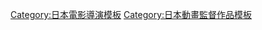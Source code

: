 {{Navbox
|bodyclass=hlist

|name= 西田正義執導作品
|title= [[西田正義]]執導作品
|listclass = hlist hlist-hyphen
|group1= 電視動畫
|list1= 

* [[光速蒙面俠21]]<sup>1</sup>（2005年－2008年）
* [[意外 (漫畫)|意外]]（2007年－2008年）
* [[艾莉森與莉莉亞]]（2008年）
|group2= OVA
|list2=
* [[怪醫黑傑克 (動畫)|怪醫黑傑克FINAL KARTE12]]<sup>2</sup>（2011年）
|below=
1：導演（第1話 - 第103話）→總導演（第104話 - 第145話）
2：總導演
}}<noinclude>
{{DEFAULTSORT:Nishida, Masayoshi}}
[[Category:日本電影導演模板]]
[[Category:日本動畫監督作品模板]]
</noinclude>
